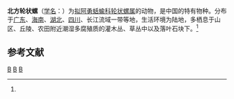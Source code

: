 {{Speciesbox
| taxon = Trochomorpha borealis
| binomial_authority = (Moellendorff, 1888)<ref name='id11028'>{{cite web| url =http://www.bioinfo.cn/db05/BjdwSpecies.php?action=view&id=11028| title =北方轮状螺| work =《中国动物物种编目数据库》| publisher =中国科学院微生物研究所| author =中国科学院动物研究所| accessdate =2009-04-28| deadurl =yes| archiveurl =https://web.archive.org/web/20160305060707/http://www.bioinfo.cn/db05/BjdwSpecies.php?action=view&id=11028| archivedate =2016-03-05}}</ref>
}}

'''北方轮状螺'''（[[学名|学名]]：{{lang|la|''Trochomorpha borealis''}}）为[[拟阿勇蛞蝓科|拟阿勇蛞蝓科]][[轮状螺属|轮状螺属]]的动物，是中国的特有物种。分布于[[广东|广东]]、[[海南|海南]]、[[湖北|湖北]]、[[四川|四川]]、长江流域一带等地，生活环境为陆地，多栖息于山区、丘陵、农田附近潮湿多腐殖质的灌木丛、草丛中以及落叶石块下。<ref name='id11028'/>

== 参考文献 ==
{{reflist}}

{{taxonbar}}
[[Category:_1888年描述的动物|B]]
[[Category:中国特有软体动物|B]]
[[Category:轮状螺属|B]]
